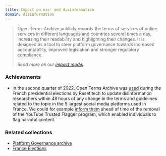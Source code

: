 ```yaml
---
title: Impact on mis- and disinformation
domain: disinformation
---
```


> Open Terms Archive publicly records the terms of services of online services in different languages and countries several times a day, increasing their readability and highlighting their changes. It is designed as a tool to steer platform governance towards increased accountability, improved legislation and stronger regulatory compliance.
>
> _Read more on our [impact model](/impact)._

### Achievements

- In the second quarter of 2022, Open Terms Archive was [used](https://www.reset.tech/resources/memos-on-platforms-behaviour-during-the-2022-french-elections/) during the French presidential elections by Reset.tech to update disinformation researchers within 48 hours of any change in the terms and guidelines related to the topic in the 5 largest social media platforms used in France. We could for example [inform them](https://opentermsarchive.org/case-studies/youtube-closes-its-fast-track-content-flagging-program-to-individuals) ahead of time of the removal of the YouTube Trusted Flagger program, which enabled individuals to flag harmful content.

### Related collections

- [Platform Governance archive](https://github.com/OpenTermsArchive/pga-versions/)
- [France Élections](https://github.com/OpenTermsArchive/france-elections-versions/)
